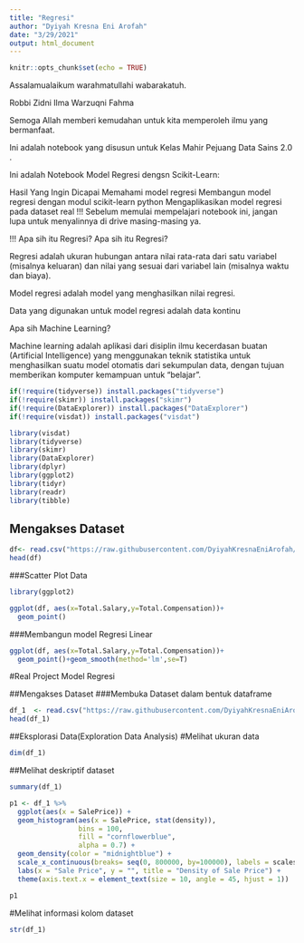 ---
title: "Regresi"
author: "Dyiyah Kresna Eni Arofah"
date: "3/29/2021"
output: html_document
---

```{r setup, include=FALSE}
knitr::opts_chunk$set(echo = TRUE)
```
Assalamualaikum warahmatullahi wabarakatuh.

Robbi Zidni Ilma Warzuqni Fahma

Semoga Allah memberi kemudahan untuk kita memperoleh ilmu yang bermanfaat.

Ini adalah notebook yang disusun untuk Kelas Mahir Pejuang Data Sains 2.0 .

Ini adalah Notebook Model Regresi dengsn Scikit-Learn:

Hasil Yang Ingin Dicapai
Memahami model regresi
Membangun model regresi dengan modul scikit-learn python
Mengaplikasikan model regresi pada dataset real
!!!
Sebelum memulai mempelajari notebook ini, jangan lupa untuk menyalinnya di drive masing-masing ya.

!!!
Apa sih itu Regresi?
Apa sih itu Regresi?

Regresi adalah ukuran hubungan antara nilai rata-rata dari satu variabel (misalnya keluaran) dan nilai yang sesuai dari variabel lain (misalnya waktu dan biaya).

Model regresi adalah model yang menghasilkan nilai regresi.

Data yang digunakan untuk model regresi adalah data kontinu

Apa sih Machine Learning?

Machine learning adalah aplikasi dari disiplin ilmu kecerdasan buatan (Artificial Intelligence) yang menggunakan teknik statistika untuk menghasilkan suatu model otomatis dari sekumpulan data, dengan tujuan memberikan komputer kemampuan untuk "belajar".


```{r cars}
if(!require(tidyverse)) install.packages("tidyverse")
if(!require(skimr)) install.packages("skimr")
if(!require(DataExplorer)) install.packages("DataExplorer")
if(!require(visdat)) install.packages("visdat")

library(visdat)
library(tidyverse)
library(skimr)
library(DataExplorer)
library(dplyr)
library(ggplot2)
library(tidyr)
library(readr)
library(tibble)
```

## Mengakses Dataset
```{r pressure, echo=FALSE}
df<- read.csv("https://raw.githubusercontent.com/DyiyahKresnaEniArofah/Kelas-Mahir-Pejuang-Data-2.0/main/datacontoh.csv",stringsAsFactors = T)
head(df)
```
###Scatter Plot Data
```{r}
library(ggplot2)

ggplot(df, aes(x=Total.Salary,y=Total.Compensation))+
  geom_point()
```
###Membangun model Regresi Linear
```{r}
ggplot(df, aes(x=Total.Salary,y=Total.Compensation))+
  geom_point()+geom_smooth(method='lm',se=T)
```
#Real Project Model Regresi

##Mengakses Dataset
###Membuka Dataset dalam bentuk dataframe
```{r}
df_1  <- read.csv("https://raw.githubusercontent.com/DyiyahKresnaEniArofah/Kelas-Mahir-Pejuang-Data-2.0/main/datacontoh.csv", stringsAsFactors = T)
head(df_1)
```
##Eksplorasi Data(Exploration Data Analysis)
#Melihat ukuran data
```{r}
dim(df_1)
```
##Melihat deskriptif dataset
```{r}
summary(df_1)
```
```{r}
p1 <- df_1 %>%
  ggplot(aes(x = SalePrice)) +
  geom_histogram(aes(x = SalePrice, stat(density)),
                 bins = 100,
                 fill = "cornflowerblue",
                 alpha = 0.7) +
  geom_density(color = "midnightblue") +
  scale_x_continuous(breaks= seq(0, 800000, by=100000), labels = scales::comma) +
  labs(x = "Sale Price", y = "", title = "Density of Sale Price") +
  theme(axis.text.x = element_text(size = 10, angle = 45, hjust = 1))

p1
```
#Melihat informasi kolom dataset
```{r}
str(df_1)
```
